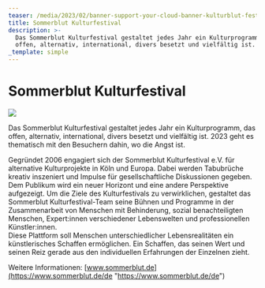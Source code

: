 ```yaml
---
teaser: /media/2023/02/banner-support-your-cloud-banner-kulturblut-festival-1.jpg
title: Sommerblut Kulturfestival
description: >-
  Das Sommerblut Kulturfestival gestaltet jedes Jahr ein Kulturprogramm, das
  offen, alternativ, international, divers besetzt und vielfältig ist.
_template: simple
---
```


# Sommerblut Kulturfestival

![](/media/2023/02/banner-support-your-cloud-banner-kulturblut-festival-1.jpg)

Das Sommerblut Kulturfestival gestaltet jedes Jahr ein Kulturprogramm, das offen, alternativ, international, divers besetzt und vielfältig ist. 2023 geht es thematisch mit den Besuchern dahin, wo die Angst ist.

Gegründet 2006 engagiert sich der Sommerblut Kulturfestival e.V. für alternative Kulturprojekte in Köln und Europa. Dabei werden Tabubrüche kreativ inszeniert und Impulse für gesellschaftliche Diskussionen gegeben. Dem Publikum wird ein neuer Horizont und eine andere Perspektive aufgezeigt. Um die Ziele des Kulturfestivals zu verwirklichen, gestaltet das Sommerblut Kulturfestival-Team seine Bühnen und Programme in der Zusammenarbeit von Menschen mit Behinderung, sozial benachteiligten Menschen, Expert\:innen verschiedener Lebenswelten und professionellen Künstler\:innen.\
Diese Plattform soll Menschen unterschiedlicher Lebensrealitäten ein künstlerisches Schaffen ermöglichen. Ein Schaffen, das seinen Wert und seinen Reiz gerade aus den individuellen Erfahrungen der Einzelnen zieht.

Weitere Informationen: [www.sommerblut.de](https://www.sommerblut.de/de "https://www.sommerblut.de/de")
